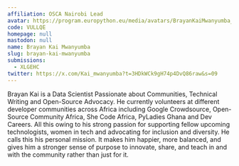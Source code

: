 ```yaml
---
affiliation: OSCA Nairobi Lead
avatar: https://program.europython.eu/media/avatars/BrayanKaiMwanyumba_2_8yYUqlz.jpg
code: VULLQE
homepage: null
mastodon: null
name: Brayan Kai Mwanyumba
slug: brayan-kai-mwanyumba
submissions:
  - XLGEHC
twitter: https://x.com/Kai_mwanyumba?t=3HDkWCk9gH74p4DvQ86raw&s=09
---
```


Brayan Kai is a Data Scientist Passionate about Communities, Technical Writing
and Open-Source Advocacy. He currently volunteers at different developer
communities across Africa including Google Crowdsource, Open-Source Community
Africa, She Code Africa, PyLadies Ghana and Dev Careers. All this owing to his
strong passion for supporting fellow upcoming technologists, women in tech and
advocating for inclusion and diversity. He calls this his personal mission. It
makes him happier, more balanced, and gives him a stronger sense of purpose to
innovate, share, and teach in and with the community rather than just for it.
